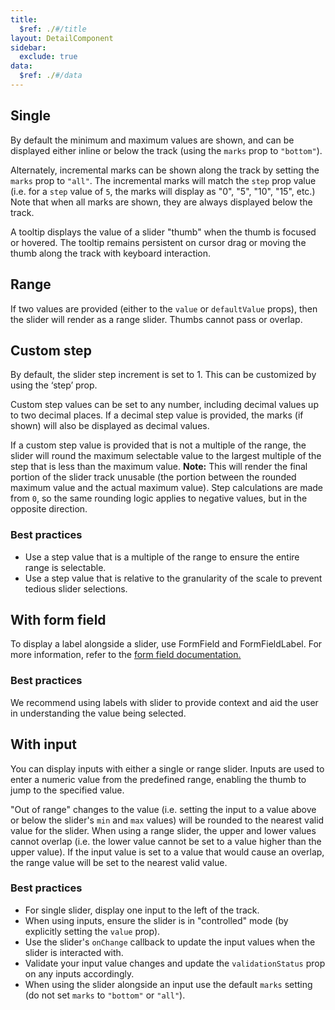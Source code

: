 ```yaml
---
title:
  $ref: ./#/title
layout: DetailComponent
sidebar:
  exclude: true
data:
  $ref: ./#/data
---
```


<LivePreview componentName="slider" exampleName="Single">

## Single

By default the minimum and maximum values are shown, and can be displayed either inline or below the track (using the `marks` prop to `"bottom"`).

Alternately, incremental marks can be shown along the track by setting the `marks` prop to `"all"`. The incremental marks will match the `step` prop value (i.e. for a `step` value of `5`, the marks will display as "0", "5", "10", "15", etc.) Note that when all marks are shown, they are always displayed below the track.

A tooltip displays the value of a slider "thumb" when the thumb is focused or hovered. The tooltip remains persistent on cursor drag or moving the thumb along the track with keyboard interaction.

</LivePreview>

<LivePreview componentName="slider" exampleName="Range">

## Range

If two values are provided (either to the `value` or `defaultValue` props), then the slider will render as a range slider. Thumbs cannot pass or overlap.

</LivePreview>

<LivePreview componentName="slider" exampleName="CustomStep">

## Custom step

By default, the slider step increment is set to 1. This can be customized by using the ‘step’ prop.

Custom step values can be set to any number, including decimal values up to two decimal places. If a decimal step value is provided, the marks (if shown) will also be displayed as decimal values.

If a custom step value is provided that is not a multiple of the range, the slider will round the maximum selectable value to the largest multiple of the step that is less than the maximum value. **Note:** This will render the final portion of the slider track unusable (the portion between the rounded maximum value and the actual maximum value). Step calculations are made from `0`, so the same rounding logic applies to negative values, but in the opposite direction.

### Best practices

- Use a step value that is a multiple of the range to ensure the entire range is selectable.
- Use a step value that is relative to the granularity of the scale to prevent tedious slider selections.

</LivePreview>

<LivePreview componentName="slider" exampleName="WithFormField">

## With form field

To display a label alongside a slider, use FormField and FormFieldLabel. For more information, refer to the [form field documentation.](/salt/components/form-field/examples)

### Best practices

We recommend using labels with slider to provide context and aid the user in understanding the value being selected.

</LivePreview>

<LivePreview componentName="slider" exampleName="WithInput">

## With input

You can display inputs with either a single or range slider. Inputs are used to enter a numeric value from the predefined range, enabling the thumb to jump to the specified value.

"Out of range" changes to the value (i.e. setting the input to a value above or below the slider's `min` and `max` values) will be rounded to the nearest valid value for the slider. When using a range slider, the upper and lower values cannot overlap (i.e. the lower value cannot be set to a value higher than the upper value). If the input value is set to a value that would cause an overlap, the range value will be set to the nearest valid value.

### Best practices

- For single slider, display one input to the left of the track.
- When using inputs, ensure the slider is in "controlled" mode (by explicitly setting the `value` prop).
- Use the slider's `onChange` callback to update the input values when the slider is interacted with.
- Validate your input value changes and update the `validationStatus` prop on any inputs accordingly.
- When using the slider alongside an input use the default `marks` setting (do not set `marks` to `"bottom"` or `"all"`).

</LivePreview>
